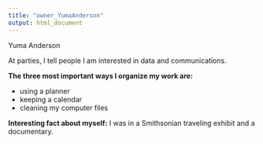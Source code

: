 ```yaml
---
title: "owner_YumaAnderson"
output: html_document
---
```


Yuma Anderson

At parties, I tell people I am interested in data and communications.

__The three most important ways I organize my work are:__

* using a planner
* keeping a calendar
* cleaning my computer files

__Interesting fact about myself:__
I was in a Smithsonian traveling exhibit and a documentary.
  